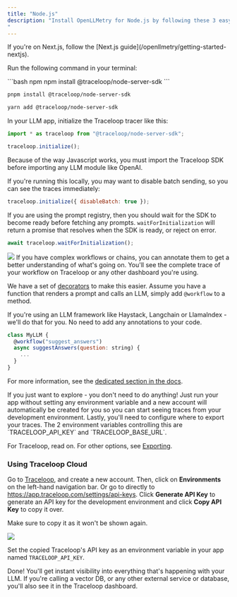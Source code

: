 ```yaml
---
title: "Node.js"
description: "Install OpenLLMetry for Node.js by following these 3 easy steps and get instant monitoring.
"
---
```


<Warning>
  If you're on Next.js, follow the [Next.js
  guide](/openllmetry/getting-started-nextjs).
</Warning>

<Steps>
<Step title="Install the SDK">

Run the following command in your terminal:

<CodeGroup>
```bash npm
npm install @traceloop/node-server-sdk
```

```bash pnpm
pnpm install @traceloop/node-server-sdk
```

```bash yarn
yarn add @traceloop/node-server-sdk
```

</CodeGroup>

In your LLM app, initialize the Traceloop tracer like this:

```js
import * as traceloop from "@traceloop/node-server-sdk";

traceloop.initialize();
```

<Warning>
  Because of the way Javascript works, you must import the Traceloop SDK before
  importing any LLM module like OpenAI.
</Warning>

If you're running this locally, you may want to disable batch sending, so you can see the traces immediately:

```js
traceloop.initialize({ disableBatch: true });
```

If you are using the prompt registry, then you should wait for the SDK to become ready before fetching any prompts.
`waitForInitialization` will return a promise that resolves when the SDK is ready, or reject on error.

```js
await traceloop.waitForInitialization();
```

</Step>
<Step title="Annotate your workflows">
<Frame>
  <img src="/img/workflow.png" />
</Frame>
If you have complex workflows or chains, you can annotate them to get a better understanding of what's going on.
You'll see the complete trace of your workflow on Traceloop or any other dashboard you're using.

We have a set of [decorators](/openllmetry/tracing/decorators) to make this easier.
Assume you have a function that renders a prompt and calls an LLM, simply add `@workflow` to a method.

<Tip>
  If you're using an LLM framework like Haystack, Langchain or LlamaIndex -
  we'll do that for you. No need to add any annotations to your code.
</Tip>

```js
class MyLLM {
  @workflow("suggest_answers")
  async suggestAnswers(question: string) {
    ...
  }
}
```

For more information, see the [dedicated section in the docs](/openllmetry/tracing/decorators).

</Step>
<Step title="Configure trace exporting">
<Tip>
  If you just want to explore - you don't need to do anything! Just run your app
  without setting any environment variable and a new account will automatically
  be created for you so you can start seeing traces from your development
  environment.
</Tip>
Lastly, you'll need to configure where to export your traces.
The 2 environment variables controlling this are `TRACELOOP_API_KEY` and `TRACELOOP_BASE_URL`.

For Traceloop, read on. For other options, see [Exporting](/openllmetry/integrations/exporting).

### Using Traceloop Cloud

Go to [Traceloop](https://app.traceloop.com), and create a new account.
Then, click on **Environments** on the left-hand navigation bar. Or go to directly to https://app.traceloop.com/settings/api-keys.
Click **Generate API Key** to generate an API key for the development environment and click **Copy API Key** to copy it over.

<Warning>Make sure to copy it as it won't be shown again.</Warning>

<Frame>
  <img src="/img/apikey.png" />
</Frame>

Set the copied Traceloop's API key as an environment variable in your app named `TRACELOOP_API_KEY`.

Done! You'll get instant visibility into everything that's happening with your LLM.
If you're calling a vector DB, or any other external service or database, you'll also see it in the Traceloop dashboard.

</Step>
</Steps>
